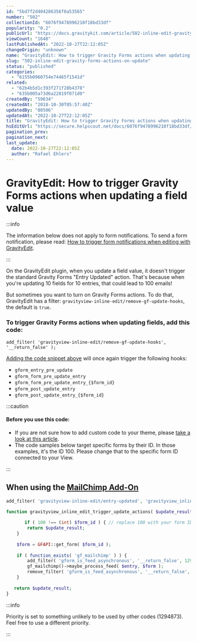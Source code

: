 ```yaml
---
id: "5bd7f2d404286356f0a53565"
number: "502"
collectionId: "6076f9478996210f18bd33df"
popularity: "0.2"
publicUrl: "https://docs.gravitykit.com/article/502-inline-edit-gravity-forms-actions-on-update"
viewCount: "1648"
lastPublishedAt: "2022-10-27T22:12:05Z"
changeOrigin: "unknown"
name: "GravityEdit: How to trigger Gravity Forms actions when updating a field value"
slug: "502-inline-edit-gravity-forms-actions-on-update"
status: "published"
categories: 
  - "6155b0960754e74465f1541d"
related: 
  - "62b4b5d1c393f271f28b4378"
  - "635b005a73d6a22819f071d0"
createdBy: "59634"
createdAt: "2018-10-30T05:57:40Z"
updatedBy: "80506"
updatedAt: "2022-10-27T22:12:05Z"
title: "GravityEdit: How to trigger Gravity Forms actions when updating a field value"
hsEditUrl: "https://secure.helpscout.net/docs/6076f9478996210f18bd33df/article/5bd7f2d404286356f0a53565"
pagination_prev: 
pagination_next: 
last_update:
  date: 2022-10-27T22:12:05Z
  author: "Rafael Ehlers"
---
```


# GravityEdit: How to trigger Gravity Forms actions when updating a field value


:::info

The information below does not apply to form notifications. To send a form notification, please read: [How to trigger form notifications when editing with GravityEdit](https://docs.gravitykit.com/article/848-how-to-trigger-form-notifications-when-editing-with-gravityedit).

:::



On the GravityEdit plugin, when you update a field value, it doesn't trigger the standard Gravity Forms "Entry Updated" action. That's because when you're updating 10 fields for 10 entries, that could lead to 100 emails!

But sometimes you want to turn on Gravity Forms actions. To do that, GravityEdit has a filter: `gravityview-inline-edit/remove-gf-update-hooks`, the default is `true`.

### To trigger Gravity Forms actions when updating fields, add this code:

```
add_filter( 'gravityview-inline-edit/remove-gf-update-hooks', '__return_false' );
```

[Adding the code snippet above](https://docs.gravitykit.com/article/210-where-to-put-code-samples) will once again trigger the following hooks:

- `gform_entry_pre_update`
- `gform_form_pre_update_entry`
- `gform_form_pre_update_entry_{$form_id}`
- `gform_post_update_entry`
- `gform_post_update_entry_{$form_id}`


:::caution

#### Before you use this code:

- If you are not sure how to add custom code to your theme, please [take a look at this article](https://docs.gravitykit.com/article/210-where-to-put-code-samples).
- The code samples below target specific forms by their ID. In those examples, it's the ID 100. Please change that to the specific form ID connected to your View.

:::

 ## When using the [MailChimp Add-On](https://www.gravityforms.com/add-ons/mailchimp/)

```php
add_filter( 'gravityview-inline-edit/entry-updated', 'gravityview_inline_edit_trigger_update_actions', 10, 5 );

function gravityview_inline_edit_trigger_update_actions( $update_result, $entry = array(), $form_id = 0, $gf_field = null, $original_entry = array() ) { 
	
       if ( 100 !== (int) $form_id ) { // replace 100 with your form ID
		return $update_result;
	}
	
	$form = GFAPI::get_form( $form_id );
	
	if ( function_exists( 'gf_mailchimp' ) ) {
		add_filter( 'gform_is_feed_asynchronous', '__return_false', 1294873 );
		gf_mailchimp()->maybe_process_feed( $entry, $form );
		remove_filter( 'gform_is_feed_asynchronous', '__return_false', 1294873 );
	}		
		
   return $update_result;
}
```


:::info

Priority is set to something unlikely to be used by other codes (1294873). Feel free to use a different priority.

:::

 